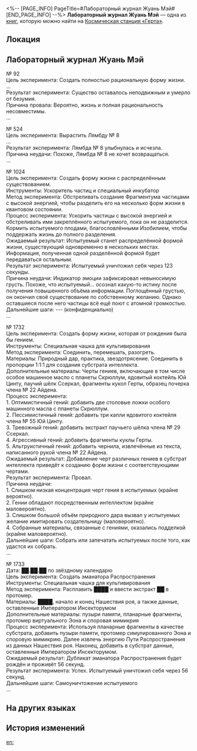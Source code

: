 <%-- [PAGE_INFO]
PageTitle=#Лабораторный журнал Жуань Мэй#
[END_PAGE_INFO] --%>
{{Дополнить}}
{{Книга Инфобокс
|id           = 284
|Название     = 
|Изображение  = Записи с КСГ.png
|Мир          = Космическая станция «Герта»
|Томов        = 1
|Автор        = <!--нужно добавить-->
|Описание     = Неполный лабораторный журнал. Бесценные записи, оставленные Жуань Мэй во время её исследований.
|Том1         = {{tx}}
|Источник1    = {{tx|Отсутствует источник}}
|Персонажи    = 
|Фракции      = 
}}
'''Лабораторный журнал Жуань Мэй''' — одна из [[Книги|книг]], которую можно найти на [[Космическая станция «Герта»]].

==Локация==
{{Отметка карты|<!--название карты-->|<!--id отметки-->}}

==Лабораторный журнал Жуань Мэй==
№&nbsp;92<br />
Цель эксперимента: Создать полностью рациональную форму жизни.<br />
...<br />
Результат эксперимента: Существо оставалось неподвижным и умерло от безумия.<br />
Причина провала: Вероятно, жизнь и полная рациональность несовместимы.<br />
...

№&nbsp;524<br />
Цель эксперимента: Вырастить Лямбду №&nbsp;8<br />
...<br />
Результат эксперимента: Лямбда №&nbsp;8 улыбнулась и исчезла.<br />
Причина неудачи: Похоже, Лямбда №&nbsp;8 не хочет возвращаться.<br />
...

№&nbsp;1024<br />
Цель эксперимента: Создать форму жизни с распределённым существованием.<br />
Инструменты: Ускоритель частиц и специальный инкубатор<br />
Метод эксперимента: Обстреливать создание Фрагментума частицами с высокой энергией, чтобы разделить его на несколько форм жизни в квантовом состоянии.<br />
Процесс эксперимента: Ускорить частицы с высокой энергией и обстреливать ими закреплённого испытуемого, пока он не разделится. Кормить испытуемого плодами, благословлёнными Изобилием, чтобы поддержать жизнь до полного разделения.<br />
Ожидаемый результат: Испытуемый станет распределённой формой жизни, существующий одновременно в нескольких местах. Информация, полученная одной разделённой формой будет передаваться остальным.<br />
Результат эксперимента: Испытуемый уничтожил себя через 123 секунды.<br />
Причина неудачи: Индикатор эмоции зафиксировал невыносимую грусть. Похоже, что испытуемый... осознал какую-то истину после получения повышенного объёма информации. Поглощённый грустью, он окончил своё существование по собственному желанию. Однако оставшиеся после него частицы всё ещё поют с атомной громкостью.<br />
Дальнейшие шаги: --- (конфиденциально)<br />
...

№&nbsp;1732<br />
Цель эксперимента: Создать форму жизни, которая от рождения была бы гением.<br />
Инструменты: Специальная чашка для культивирования<br />
Метод эксперимента: Соединить, перемешать, разогреть.<br />
Материалы: Природный дар, практика, звездотрясение. Соединить в пропорции 1:1:1 для создания субстрата интеллекта.<br />
Дополнительные материалы: Черты гениев, включающие в том числе особое машинное масло с планеты Скрюллум, ядовитый коктейль Юй Цинту, паучий шёлк Ссеркал, фрагменты кукол Герты, образец почерка члена №&nbsp;22 Айдена.<br />
Процесс эксперимента:<br />
1. Оптимистичный гений: добавить две столовые ложки особого машинного масла с планеты Скрюллум.<br />
2. Пессимистичный гений: добавить три капли ядовитого коктейля члена №&nbsp;55 Юй Цинту.<br />
3. Тревожный гений: добавить экстракт паучьего шёлка члена №&nbsp;29 Ссеркал.<br />
4. Агрессивный гений: добавить фрагменты куклы Герты.<br />
5. Альтруистичный гений: добавить чернила, извлечённые из текста, написанного рукой члена №&nbsp;22 Айдена.<br />
Ожидаемый результат: Добавление черт различных гениев в субстрат интеллекта приведёт к созданию форм жизни с соответствующими чертами.<br />
Результат эксперимента: Провал.<br />
Причина неудачи:<br />
1. Слишком низкая концентрация черт гения в испытуемых (крайне вероятно).<br />
2. Гении обладают посредственным интеллектом (крайне маловероятно).<br />
3. Слишком большой объём природного дара вызвал у испытуемых желание имитировать создательницу (маловероятно).<br />
4. Собранные материалы, связанные с гениями, оказались подделкой (крайне маловероятно).<br />
Дальнейшие шаги: Собрать или запечатать испытуемых после того, как удастся их собрать.<br />
...

№&nbsp;1733<br />
Дата: ██.██.██ по звёздному календарю<br />
Цель эксперимента: Создать эманатора Распространения<br />
Инструменты: Специальная чашка для культивирования<br />
Метод эксперимента: Расплавить ████ и ввести экстракт ██ в протомер.<br />
Материалы: ████, начало и конец Нашествия роя, а также данные, оставленные Императором Инсекторумом<br />
Дополнительные материалы: пузыри памяти, планарные фрагменты, протомер виртуального Эона и споровая мимикрия<br />
Процесс эксперимента: Используя планарные фрагменты в качестве субстрата, добавить пузыри памяти, протомер симулированного Эона и споровую мимикрию. Далее извлечь энергию Пути Распространения из данных Нашествия роя. Наконец, добавить в субстрат данные, оставленные Императором Инсекторумом.<br />
Ожидаемый результат: Дубликат эманатора Распространения будет рождён и проживёт 56 секунд.<br />
Результат эксперимента: Успех. Испытуемый уничтожил себя через 56 секунд.<br />
Дальнейшие шаги: Самоуничтожение испытуемого<br />
...

==На других языках==
{{На других языках
|en   = Ruan Mei's Lab Log
|zhs  = 阮•梅的实验日志
|zht  = 阮•梅的實驗日誌
|ja   = ルアン・メェイの実験ノート
|ko   = 완•매의 실험 일지
|es   = Registro de laboratorio de Ruan Mei
|fr   = Journal d'expérience de Ruan Mei
|ru   = Лабораторный журнал Жуань Мэй
|th   = บันทึกการทดลองของ Ruan Mei
|vi   = Nhật Ký Thí Nghiệm Của Ruan Mei
|de   = Ruan Meis Laboraufzeichnungen
|id   = Log Eksperimen Ruan Mei
|pt   = Diário de Laboratório de Ruan Mei
}}

==История изменений==
{{История изменений|3.5}}

[[en:]]